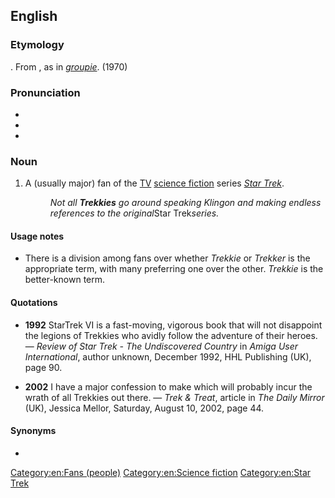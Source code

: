==English==

===Etymology===
{{suffix|en|Trek|ie}}.
From ''{{w|lang=en|Star Trek}}'', as in ''[[groupie]]''. (1970)

===Pronunciation===
* {{IPA|en|/ˈtɹɛki/}}
* {{audio|en|LL-Q1860 (eng)-Vealhurl-Trekkie.wav|Audio (Southern England)}}
* {{rhymes|en|ɛki}}

===Noun===
{{en-noun}}

# {{lb|en|fandom}} A (usually major) fan of the [[TV]] [[science fiction]] series ''[[Star Trek]]''.
#: ''Not all '''Trekkies''' go around speaking Klingon and making endless references to the original ''Star Trek'' series.''

====Usage notes====
* There is a division among fans over whether ''Trekkie'' or ''Trekker'' is the appropriate term, with many preferring one over the other. ''Trekkie'' is the better-known term.

====Quotations====
* '''1992''' StarTrek VI is a fast-moving, vigorous book that will not disappoint the legions of Trekkies who avidly follow the adventure of their heroes. &mdash; ''Review of Star Trek - The Undiscovered Country'' in ''Amiga User International'', author unknown, December 1992, HHL Publishing (UK), page 90.

* '''2002''' I have a major confession to make which will probably incur the wrath of all Trekkies out there. &mdash; ''Trek & Treat'', article in ''The Daily Mirror'' (UK), Jessica Mellor, Saturday, August 10, 2002, page 44.

====Synonyms====
* {{l|en|Trekker}}

[[Category:en:Fans (people)]]
[[Category:en:Science fiction]]
[[Category:en:Star Trek]]